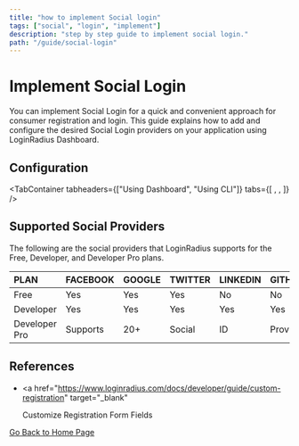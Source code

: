 ```yaml
---
title: "how to implement Social login"
tags: ["social", "login", "implement"]
description: "step by step guide to implement social login."
path: "/guide/social-login"
---
```



# Implement Social Login

You can implement Social Login for a quick and convenient approach for consumer registration and login. This guide explains how to add and configure the desired Social Login providers on your application using LoginRadius Dashboard.

## Configuration

<TabContainer
  tabheaders={["Using Dashboard", "Using CLI"]}
  tabs={[
    <Tab>
      <SocialDashboard />
    </Tab>,
    <Tab>
      <SocialCLI />
    </Tab>,
  ]}
/>

## Supported Social Providers

The following are the social providers that LoginRadius supports for the Free, Developer, and Developer Pro plans.

| PLAN          | FACEBOOK | GOOGLE | TWITTER | LINKEDIN | GITHUB    |
| :------------ | :------- | :----- | :------ | :------- | :-------- |
| Free          | Yes      | Yes    | Yes     | No       | No        |
| Developer     | Yes      | Yes    | Yes     | Yes      | Yes       |
| Developer Pro | Supports | 20+    | Social  | ID       | Providers |

## References

- <a
    href="https://www.loginradius.com/docs/developer/guide/custom-registration"
    target="_blank"
  >
    Customize Registration Form Fields
  </a>

[Go Back to Home Page](/)
